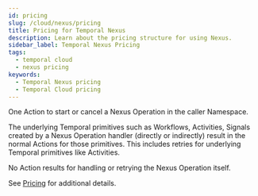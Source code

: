 ```yaml
---
id: pricing
slug: /cloud/nexus/pricing
title: Pricing for Temporal Nexus
description: Learn about the pricing structure for using Nexus. 
sidebar_label: Temporal Nexus Pricing
tags:
  - temporal cloud
  - nexus pricing
keywords:
  - Temporal Nexus pricing
  - Temporal Cloud pricing
---
```


One Action to start or cancel a Nexus Operation in the caller Namespace.

The underlying Temporal primitives such as Workflows, Activities, Signals created by a Nexus Operation handler (directly or indirectly) result in the normal Actions for those primitives. 
This includes retries for underlying Temporal primitives like Activities.

No Action results for handling or retrying the Nexus Operation itself.

See [Pricing](/cloud/pricing) for additional details.